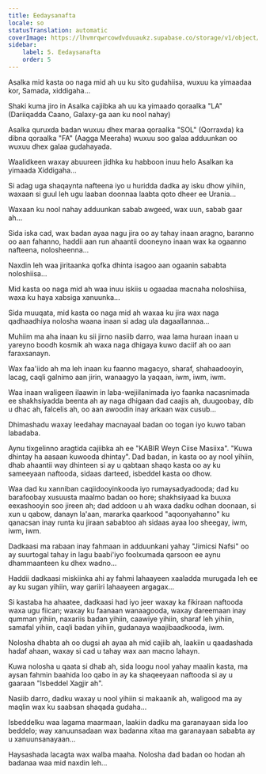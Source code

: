 ```yaml
---
title: Eedaysanafta
locale: so
statusTranslation: automatic
coverImage: https://lhvmrqwrcowdvduuaukz.supabase.co/storage/v1/object/public/strapi-uploads/small_cover-tratado-de-psicologia-revolucionaria.webp-5e15e1cec4e0ebebcde5d7fc7565d8fd.webp
sidebar:
    label: 5. Eedaysanafta
    order: 5
---
```

Asalka mid kasta oo naga mid ah uu ku sito gudahiisa, wuxuu ka yimaadaa kor, Samada, xiddigaha...

Shaki kuma jiro in Asalka cajiibka ah uu ka yimaado qoraalka "LA" (Dariiqadda Caano, Galaxy-ga aan ku nool nahay)

Asalka quruxda badan wuxuu dhex maraa qoraalka "SOL" (Qorraxda) ka dibna qoraalka "FA" (Aagga Meeraha) wuxuu soo galaa adduunkan oo wuxuu dhex galaa gudahayada.

Waalidkeen waxay abuureen jidhka ku habboon inuu helo Asalkan ka yimaada Xiddigaha...

Si adag uga shaqaynta nafteena iyo u huridda dadka ay isku dhow yihiin, waxaan si guul leh ugu laaban doonnaa laabta qoto dheer ee Urania...

Waxaan ku nool nahay adduunkan sabab awgeed, wax uun, sabab gaar ah...

Sida iska cad, wax badan ayaa nagu jira oo ay tahay inaan aragno, baranno oo aan fahanno, haddii aan run ahaantii dooneyno inaan wax ka ogaanno nafteena, nolosheenna...

Naxdin leh waa jiritaanka qofka dhinta isagoo aan ogaanin sababta noloshiisa...

Mid kasta oo naga mid ah waa inuu iskiis u ogaadaa macnaha noloshiisa, waxa ku haya xabsiga xanuunka...

Sida muuqata, mid kasta oo naga mid ah waxaa ku jira wax naga qadhaadhiya nolosha waana inaan si adag ula dagaallannaa...

Muhiim ma aha inaan ku sii jirno nasiib darro, waa lama huraan inaan u yareyno boodh kosmik ah waxa naga dhigaya kuwo daciif ah oo aan faraxsanayn.

Wax faa'iido ah ma leh inaan ku faanno magacyo, sharaf, shahaadooyin, lacag, caqli galnimo aan jirin, wanaagyo la yaqaan, iwm, iwm, iwm.

Waa inaan waligeen ilaawin in laba-wejiilanimada iyo faanka nacasnimada ee shakhsiyadda beenta ah ay naga dhigaan dad caajis ah, duugoobay, dib u dhac ah, falcelis ah, oo aan awoodin inay arkaan wax cusub...

Dhimashadu waxay leedahay macnayaal badan oo togan iyo kuwo taban labadaba.

Aynu tixgelinno aragtida cajiibka ah ee "KABIR Weyn Ciise Masiixa". "Kuwa dhintay ha aasaan kuwooda dhintay". Dad badan, in kasta oo ay nool yihiin, dhab ahaantii way dhinteen si ay u qabtaan shaqo kasta oo ay ku sameeyaan naftooda, sidaas darteed, isbeddel kasta oo dhow.

Waa dad ku xanniban caqiidooyinkooda iyo rumaysadyadooda; dad ku barafoobay xusuusta maalmo badan oo hore; shakhsiyaad ka buuxa eexashooyin soo jireen ah; dad addoon u ah waxa dadku odhan doonaan, si xun u qabow, danayn la'aan, mararka qaarkood "aqoonyahanno" ku qanacsan inay runta ku jiraan sababtoo ah sidaas ayaa loo sheegay, iwm, iwm, iwm.

Dadkaasi ma rabaan inay fahmaan in adduunkani yahay "Jimicsi Nafsi" oo ay suurtogal tahay in lagu baabi'iyo foolxumada qarsoon ee aynu dhammaanteen ku dhex wadno...

Haddii dadkaasi miskiinka ahi ay fahmi lahaayeen xaaladda murugada leh ee ay ku sugan yihiin, way gariiri lahaayeen argagax...

Si kastaba ha ahaatee, dadkaasi had iyo jeer waxay ka fikiraan naftooda waxa ugu fiican; waxay ku faanaan wanaagooda, waxay dareemaan inay qumman yihiin, naxariis badan yihiin, caawiye yihiin, sharaf leh yihiin, samafal yihiin, caqli badan yihiin, gudanaya waajibaadkooda, iwm.

Nolosha dhabta ah oo dugsi ah ayaa ah mid cajiib ah, laakiin u qaadashada hadaf ahaan, waxay si cad u tahay wax aan macno lahayn.

Kuwa nolosha u qaata si dhab ah, sida loogu nool yahay maalin kasta, ma aysan fahmin baahida loo qabo in ay ka shaqeeyaan naftooda si ay u gaaraan "Isbeddel Xagjir ah".

Nasiib darro, dadku waxay u nool yihiin si makaanik ah, waligood ma ay maqlin wax ku saabsan shaqada gudaha...

Isbeddelku waa lagama maarmaan, laakiin dadku ma garanayaan sida loo beddelo; way xanuunsadaan wax badanna xitaa ma garanayaan sababta ay u xanuunsanayaan...

Haysashada lacagta wax walba maaha. Nolosha dad badan oo hodan ah badanaa waa mid naxdin leh...

